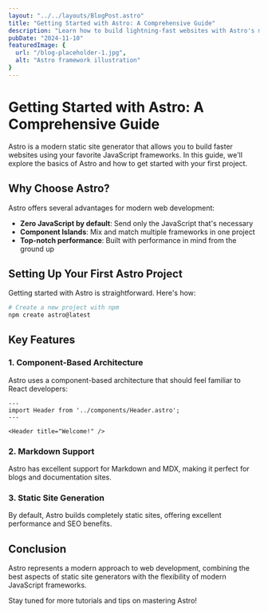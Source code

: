 ```yaml
---
layout: "../../layouts/BlogPost.astro"
title: "Getting Started with Astro: A Comprehensive Guide"
description: "Learn how to build lightning-fast websites with Astro's modern web development framework"
pubDate: "2024-11-10"
featuredImage: {
  url: "/blog-placeholder-1.jpg",
  alt: "Astro framework illustration"
}
---
```


# Getting Started with Astro: A Comprehensive Guide

Astro is a modern static site generator that allows you to build faster websites using your favorite JavaScript frameworks. In this guide, we'll explore the basics of Astro and how to get started with your first project.

## Why Choose Astro?

Astro offers several advantages for modern web development:

- **Zero JavaScript by default**: Send only the JavaScript that's necessary
- **Component Islands**: Mix and match multiple frameworks in one project
- **Top-notch performance**: Built with performance in mind from the ground up

## Setting Up Your First Astro Project

Getting started with Astro is straightforward. Here's how:

```bash
# Create a new project with npm
npm create astro@latest
```

## Key Features

### 1. Component-Based Architecture

Astro uses a component-based architecture that should feel familiar to React developers:

```astro
---
import Header from '../components/Header.astro';
---

<Header title="Welcome!" />
```

### 2. Markdown Support

Astro has excellent support for Markdown and MDX, making it perfect for blogs and documentation sites.

### 3. Static Site Generation

By default, Astro builds completely static sites, offering excellent performance and SEO benefits.

## Conclusion

Astro represents a modern approach to web development, combining the best aspects of static site generators with the flexibility of modern JavaScript frameworks.

Stay tuned for more tutorials and tips on mastering Astro!
